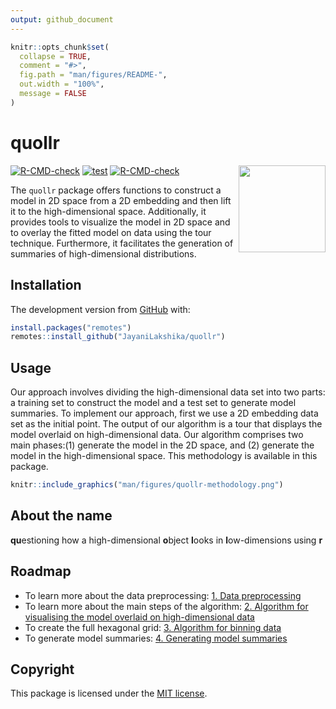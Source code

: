 ```yaml
---
output: github_document
---
```


<!-- README.md is generated from README.Rmd. Please edit that file -->

```r
knitr::opts_chunk$set(
  collapse = TRUE,
  comment = "#>",
  fig.path = "man/figures/README-",
  out.width = "100%",
  message = FALSE
)
```

# quollr
<img src="man/figures/logo.png" align="right" height="139" alt="" />

<!-- badges: start -->
[![R-CMD-check](https://github.com/JayaniLakshika/quollr/workflows/R-CMD-check/badge.svg)](https://github.com/JayaniLakshika/quollr/workflows/R-CMD-check)
[![test](https://github.com/JayaniLakshika/quollr/workflows/test-coverage/badge.svg)](https://github.com/JayaniLakshika/quollr/actions/workflows/test-coverage.yaml)
[![R-CMD-check](https://github.com/JayaniLakshika/quollr/actions/workflows/R-CMD-check.yaml/badge.svg)](https://github.com/JayaniLakshika/quollr/actions/workflows/R-CMD-check.yaml)
<!-- badges: end -->

The `quollr` package offers functions to construct a model in 2D space from a 2D embedding and then lift it to the high-dimensional space. Additionally, it provides tools to visualize the model in 2D space and to overlay the fitted model on data using the tour technique. Furthermore, it facilitates the generation of summaries of high-dimensional distributions.

<!--For a thorough background and discussion on this work, please read our paper [link to the paper].

## Installation

You can install the released version of `quollr` from [CRAN](https://CRAN.R-project.org) with:

``` r
# install.packages("quollr") 
```
-->

## Installation

The development version from [GitHub](https://github.com/) with:

``` r
install.packages("remotes")
remotes::install_github("JayaniLakshika/quollr")
```

## Usage

Our approach involves dividing the high-dimensional data set into two parts: a training set to construct the model and a test set to generate model summaries. To implement our approach, first we use a 2D embedding data set as the initial point. The output of our algorithm is a tour that displays the model overlaid on high-dimensional data. Our algorithm comprises two main phases:(1) generate the model in the 2D space, and (2) generate the model in the high-dimensional space. This methodology is available in this package.

```r
knitr::include_graphics("man/figures/quollr-methodology.png")
```

## About the name

**qu**estioning how a high-dimensional **o**bject **l**ooks in **l**ow-dimensions using **r** 

## Roadmap

  * To learn more about the data preprocessing: [1. Data preprocessing](https://jayanilakshika.github.io/quollr/articles/quollr1dataprocessing.html)
  * To learn more about the main steps of the algorithm: [2. Algorithm for visualising the model overlaid on high-dimensional data](https://jayanilakshika.github.io/quollr/articles/quollr2algo.html)
  * To create the full hexagonal grid: [3. Algorithm for binning data](https://jayanilakshika.github.io/quollr/articles/quollr3hexbin.html)
  * To generate model summaries: [4. Generating model summaries](https://jayanilakshika.github.io/quollr/articles/quollr4summary.html)

## Copyright

This package is licensed under the [MIT license](https://github.com/JayaniLakshika/quollr/tree/main?tab=MIT-2-ov-file). 

